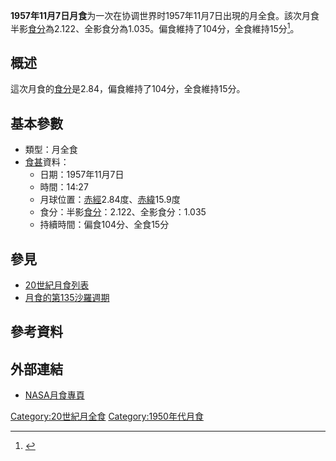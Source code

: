 {{Notability|time=2022-05-10T08:18:38+00:00}}
{{Infobox lunar eclipse
| date        = 1957年11月7日
| time        = 14:27
| nature     = 月全食
| saros       = 135
| gamma           = -0.433
| magnitude      = 半影食分：2.122<br/>全影食分：1.035
| par_duration   = 104分
| tot_duration    = 15分
| chart               = Lunar eclipse chart close-1957Nov07.png
}}
'''1957年11月7日月食'''为一次在协调世界时1957年11月7日出現的月全食。該次月食半影[[食分|食分]]為2.122、全影食分為1.035。偏食維持了104分，全食維持15分<ref name="nasa_catalog_list">{{cite web|url=http://eclipse.gsfc.nasa.gov/LEcat/LE1901-2000.html|title=Lunar Eclipses: 1901 to 2000|language=en|publisher=[[NASA|NASA]]|archiveurl=https://web.archive.org/web/20080331031357/http://eclipse.gsfc.nasa.gov/LEcat/LE1901-2000.html|archivedate=2008-03-31|deadurl=yes|accessdate=2016-09-10}}</ref>。

== 概述 ==
這次月食的[[食分|食分]]是2.84，偏食維持了104分，全食維持15分。

== 基本參數 ==
{{NoteUTC}}
* 類型：月全食
*[[食甚|食甚]]資料：
** 日期：1957年11月7日
** 時間：14:27
** 月球位置：[[赤經|赤經]]2.84度、[[赤緯|赤緯]]15.9度
** 食分：半影[[食分|食分]]：2.122、全影食分：1.035
** 持續時間：偏食104分、全食15分

== 參見 ==
{{portal box|天文學}}
* [[20世紀月食列表|20世紀月食列表]]
* [[月食的第135沙羅週期|月食的第135沙羅週期]]

== 參考資料 ==
{{reflist}}

== 外部連結 ==
* [http://eclipse.gsfc.nasa.gov/lunar.html NASA月食專頁]{{Wayback|url=http://eclipse.gsfc.nasa.gov/lunar.html |date=20181231235927 }}{{en icon}}
{{Lunar-eclipse-stub}}
{{月食}}

[[Category:20世紀月全食|Category:20世紀月全食]]
[[Category:1950年代月食|Category:1950年代月食]]